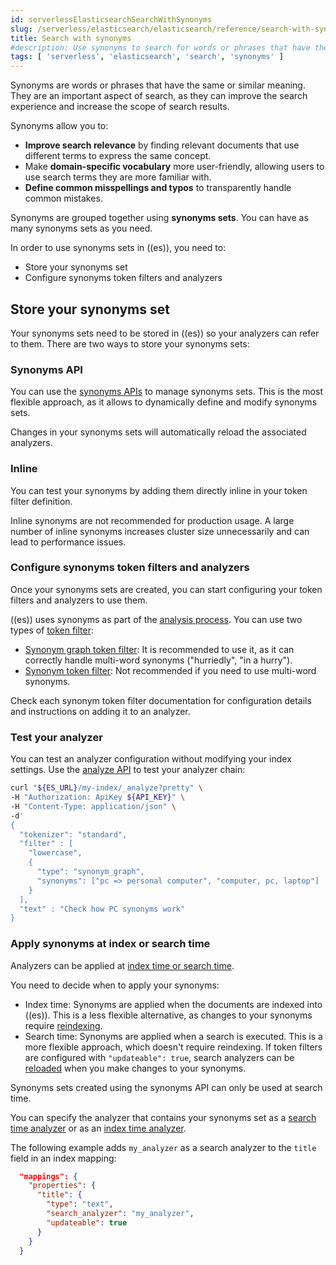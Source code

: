 ```yaml
---
id: serverlessElasticsearchSearchWithSynonyms
slug: /serverless/elasticsearch/elasticsearch/reference/search-with-synonyms
title: Search with synonyms
#description: Use synonyms to search for words or phrases that have the same or similar meaning.
tags: [ 'serverless', 'elasticsearch', 'search', 'synonyms' ]
---
```


<DocBadge template="technical preview" />

Synonyms are words or phrases that have the same or similar meaning.
They are an important aspect of search, as they can improve the search experience and increase the scope of search results.

Synonyms allow you to:

* **Improve search relevance** by finding relevant documents that use different terms to express the same concept.
* Make **domain-specific vocabulary** more user-friendly, allowing users to use search terms they are more familiar with.
* **Define common misspellings and typos** to transparently handle common mistakes.

Synonyms are grouped together using **synonyms sets**.
You can have as many synonyms sets as you need.

In order to use synonyms sets in ((es)), you need to:

* Store your synonyms set
* Configure synonyms token filters and analyzers

## Store your synonyms set

Your synonyms sets need to be stored in ((es)) so your analyzers can refer to them.
There are two ways to store your synonyms sets:

### Synonyms API

You can use the [synonyms APIs](((ref))/synonyms-apis.html) to manage synonyms sets.
This is the most flexible approach, as it allows to dynamically define and modify synonyms sets.

Changes in your synonyms sets will automatically reload the associated analyzers.

### Inline

You can test your synonyms by adding them directly inline in your token filter definition.

<DocCallOut title="Warning" color="warning">

Inline synonyms are not recommended for production usage.
A large number of inline synonyms increases cluster size unnecessarily and can lead to performance issues.

</DocCallOut>

<div id="synonyms-synonym-token-filters"></div>

### Configure synonyms token filters and analyzers

Once your synonyms sets are created, you can start configuring your token filters and analyzers to use them.

((es)) uses synonyms as part of the [analysis process](((ref))/analysis-overview.html).
You can use two types of [token filter](((ref))/analysis-tokenfilters.html):

* [Synonym graph token filter](((ref))/analysis-synonym-graph-tokenfilter.html): It is recommended to use it, as it can correctly handle multi-word synonyms ("hurriedly", "in a hurry").
* [Synonym token filter](((ref))/analysis-synonym-tokenfilter.html): Not recommended if you need to use multi-word synonyms.

Check each synonym token filter documentation for configuration details and instructions on adding it to an analyzer.

### Test your analyzer

You can test an analyzer configuration without modifying your index settings.
Use the [analyze API](((ref)/indices-analyze.html)) to test your analyzer chain:

```bash
curl "${ES_URL}/my-index/_analyze?pretty" \
-H "Authorization: ApiKey ${API_KEY}" \
-H "Content-Type: application/json" \
-d'
{
  "tokenizer": "standard",
  "filter" : [
    "lowercase",
    {
      "type": "synonym_graph",
      "synonyms": ["pc => personal computer", "computer, pc, laptop"]
    }
  ],
  "text" : "Check how PC synonyms work"
}
```

### Apply synonyms at index or search time

Analyzers can be applied at [index time or search time](((ref))/analysis-index-search-time.html).

You need to decide when to apply your synonyms:

* Index time: Synonyms are applied when the documents are indexed into ((es)). This is a less flexible alternative, as changes to your synonyms require [reindexing](((ref))/docs-reindex.html).
* Search time: Synonyms are applied when a search is executed. This is a more flexible approach, which doesn't require reindexing. If token filters are configured with `"updateable": true`, search analyzers can be [reloaded](((ref))/indices-reload-analyzers.html) when you make changes to your synonyms.

Synonyms sets created using the synonyms API can only be used at search time.

You can specify the analyzer that contains your synonyms set as a [search time analyzer](((ref))/specify-analyzer.html#specify-search-analyzer) or as an [index time analyzer](((ref))/specify-analyzer.html#specify-index-time-analyzer).

The following example adds `my_analyzer` as a search analyzer to the `title` field in an index mapping:

```JSON
  "mappings": {
    "properties": {
      "title": {
        "type": "text",
        "search_analyzer": "my_analyzer",
        "updateable": true
      }
    }
  }
```

